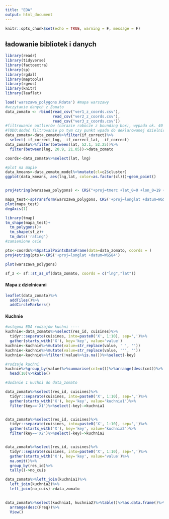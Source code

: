 ```yaml
---
title: "EDA"
output: html_document
---
```



```r
knitr::opts_chunk$set(echo = TRUE, warning = F, message = F)
```
## ładowanie bibliotek i danych
```r
library(readr)
library(tidyverse)
library(factoextra)
library(sp)
library(rgdal)
library(maptools)
library(rgeos)
library(knitr)
library(leaflet)
```
```r
load('warszawa_polygons.Rdata') #mapa warszawy
#wczytanie danych z Zomato
data_zomato <- rbind(read_csv("ver1_z_coords.csv"),
                     read_csv("ver2_z_coords.csv"),
                     read_csv("ver3_z_coords.csv"))
#filtrowanie outlierów (narazie robocze z bounding box), wypada ok. 40
#TODO:dodać filtrowanie po tym czy punkt wpada do deklarowanej dzielnicy
data_zomato<-data_zomato%>%filter(if_correct)%>%
  select(-if_correct_lng, -if_correct_lat, -if_correct)
data_zomato%>%filter(between(lat, 52.1, 52.25))%>%
  filter(between(lng, 20.9, 21.05))->data_zomato
```
```r
coords<-data_zomato%>%select(lat, lng)
```

```r

#plot na mapie 
data_kmeans<-data_zomato_model%>%mutate(cl=c2$cluster)
ggplot(data_kmeans, aes(lng,lat, color=as.factor(cl)))+geom_point()


proj4string(warszawa_polygons) <- CRS("+proj=tmerc +lat_0=0 +lon_0=19 +k=0.9993 +x_0=500000 +y_0=-5300000 +ellps=GRS80 +units=m +no_defs")

mapa_test<-spTransform(warszawa_polygons, CRS('+proj=longlat +datum=WGS84'))
plot(mapa_test)
degAxis(1)

library(tmap)
tm_shape(mapa_test)+
  tm_polygons()+
  tm_shape(sf_z)+
  tm_dots('rating')
#zamienione osie

pts<-coords%>%SpatialPointsDataFrame(data=data_zomato, coords = )
proj4string(pts)<-CRS('+proj=longlat +datum=WGS84')

plot(warszawa_polygons)

sf_z <- sf::st_as_sf(data_zomato, coords = c("lng","lat"))

```

#### Mapa z dzielnicami
```r
leaflet(data_zomato)%>%
  addTiles()%>%
  addCircleMarkers()
```

#### Kuchnie
```r

#wstępna EDA rodzajów kuchni ----
kuchnie<-data_zomato%>%select(res_id, cuisines)%>%
  tidyr::separate(cuisines, into=paste0('X', 1:10), sep=',')%>%
  gather(starts_with('X'), key='key', value='value')
kuchnie<-kuchnie%>%mutate(value=str_replace(value, ' ', ''))
kuchnie<-kuchnie%>%mutate(value=str_replace(value, '"', ''))
kuchnie<-kuchnie%>%filter(!value%>%is.na())%>%select(-key)


```


```r

#rodzaje kuchni
kuchnie%>%group_by(value)%>%summarise(cnt=n())%>%arrange(desc(cnt))%>%
  head(10)%>%kable()
```

```r
#dodanie 1 kuchni do data_zomato

data_zomato%>%select(res_id, cuisines)%>%
  tidyr::separate(cuisines, into=paste0('X', 1:10), sep=',')%>%
  gather(starts_with('X'), key='key', value='kuchnia1')%>%
  filter(key=='X1')%>%select(-key)->kuchnia1


data_zomato%>%select(res_id, cuisines)%>%
  tidyr::separate(cuisines, into=paste0('X', 1:10), sep=',')%>%
  gather(starts_with('X'), key='key', value='kuchnia2')%>%
  filter(key=='X2')%>%select(-key)->kuchnia2


data_zomato%>%select(res_id, cuisines)%>%
  tidyr::separate(cuisines, into=paste0('X', 1:10), sep=',')%>%
  gather(starts_with('X'), key='key', value='value')%>%
  na.omit()%>%
  group_by(res_id)%>%
  tally()->no_cuis

data_zomato%>%left_join(kuchnia1)%>%
  left_join(kuchnia2)%>%
  left_join(no_cuis)->data_zomato
  
```
```r
data_zomato%>%select(kuchnia1, kuchnia2)%>%table()%>%as.data.frame()%>%
  arrange(desc(Freq))%>%
  View()
```






